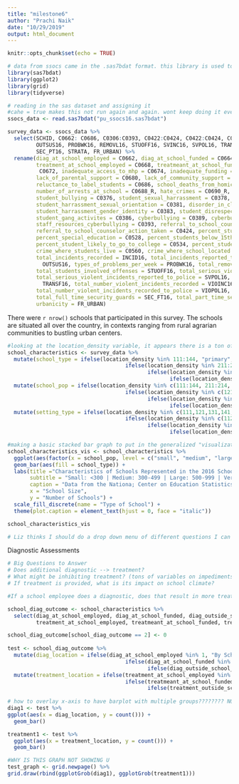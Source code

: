```yaml
---
title: "milestone6"
author: "Prachi Naik"
date: "10/29/2019"
output: html_document
---
```


```r
knitr::opts_chunk$set(echo = TRUE)

# data from ssocs came in the .sas7bdat format. this library is used to read in the data
library(sas7bdat)
library(ggplot2)
library(grid)
library(tidyverse)
```

```r
# reading in the sas dataset and assigning it
#cahe = true makes this not run again and again. wont keep doing it every time I knit
ssocs_data <- read.sas7bdat("pu_ssocs16.sas7bdat")
```


```r
survey_data <- ssocs_data %>% 
  select(SCHID, C0662: C0686, C0306:C0393, C0422:C0424, C0422:C0424, C0526:C0536, C0560:C0562, DISTOT16, INCID16, INCPOL16,
         OUTSUS16, PROBWK16, REMOVL16, STUOFF16, SVINC16, SVPOL16, TRANSF16, VIOINC16, VIOPOL16, DISRUPT, SEC_FT16,
         SEC_PT16, STRATA, FR_URBAN) %>%
  rename(diag_at_school_employed = C0662, diag_at_school_funded = C0664, diag_outside_school_funded = C0666,
         treatment_at_school_employed = C0668, treatmeant_at_school_funded = C0670, treatment_outside_school_funded =
          C0672, inadequate_access_to_mhp = C0674, inadequate_funding = C0676, potential_legal_issues = C0678,
         lack_of_parental_support = C0680, lack_of_community_support = C0682, payment_policies = C0684,
         reluctance_to_label_students = C0686, school_deaths_from_homicides = C0306, school_shooting_incidents = C0308,
         number_of_arrests_at_school = C0688_R, hate_crimes = C0690_R, student_racial_ethnic_tensions = C0374,
         student_bullying = C0376, student_sexual_harrassment = C0378, student_verbal_abuse_of_teachers = C0380,
         student_harrassment_sexual_orientation = C0381, disorder_in_classrooms = C0382,
         student_harrassment_gender_identity = C0383, student_disrespect_towards_teachers_notverbal = C0384,
         student_gang_activites = C0386, cyberbullying = C0389, cyberbullying_affecting_school_environment = C0391,
         staff_resources_cyberbullying = C0393, referral_to_school_counselor_available = C0422,
         referral_to_school_counselor_action_taken = C0424, percent_students_limited_english_proficient = C0526,
         percent_special_education = C0528, percent_students_below_15th_percentile = C0532,
         percent_student_likely_to_go_to_college = C0534, percent_students_academic_achievement_important = C0536,
         crime_where_students_live = C0560, crime_where_school_located = C0562, total_disciplinary_actions = DISTOT16,
         total_incidents_recorded = INCID16, total_incidents_reported_to_police = INCPOL16, out_of_school_suspensions =
           OUTSUS16, types_of_problems_per_week = PROBWK16, total_removal_no_school = REMOVL16,
         total_students_involved_offenses = STUOFF16, total_serious_violent_incidents = SVINC16,
         total_serious_violent_incidents_reported_to_police = SVPOL16, total_transfers_to_specialized_schools =
           TRANSF16, total_number_violent_incidents_recorded = VIOINC16,
         total_number_violent_incidents_recorded_to_police = VIOPOL16, total_number_disruptions = DISRUPT,
         total_full_time_security_guards = SEC_FT16, total_part_time_security_guards = SEC_PT16, location_density = STRATA,
         urbanicity = FR_URBAN)        

```

There were `r nrow()` schools that participated in this survey. The schools are situated all over the country, in contexts ranging from rural agrarian communities to bustling urban centers. 

```r

#looking at the location_density variable, it appears there is a ton of information contained in the variables there. separate out primary, middle, high school, school population, and city, suburb, town, and rural. 
school_characteristics <- survey_data %>% 
  mutate(school_type = ifelse(location_density %in% 111:144, "primary",
                                     ifelse(location_density %in% 211:244, "middle",
                                            ifelse(location_density %in% 311:344, "high",
                                                   ifelse(location_density %in% 412:444, "combined", "test"))))) %>%
  mutate(school_pop = ifelse(location_density %in% c(111:144, 211:214, 311:314, 412:414), "small",
                                     ifelse(location_density %in% c(121:124, 221:224, 321:324, 421:424), "medium",
                                            ifelse(location_density %in% c(131:134, 231:234, 331:334, 431:434), "large",
                                                   ifelse(location_density %in% c(141:144, 241:244, 341:344, 441:444), "very large", "test"))))) %>%
  mutate(setting_type = ifelse(location_density %in% c(111,121,131,141,211,221,231,241,311,321,331,341,421,431,441), "city",
                                     ifelse(location_density %in% c(112,122,132,142,212,222,232,242,312,322,332,342,422,432,442), "suburb",
                                            ifelse(location_density %in% c(113,123,133,143,213,223,233,243,313,323,333,343,423,433,443), "town",
                                                   ifelse(location_density %in% c(114,124,134,144,214,224,234,244,314,324,334,344,424,434,444), "rural", "na")))))

#making a basic stacked bar graph to put in the generalized "visualizations" tab
school_characteristics_vis <- school_characteristics %>% 
  ggplot(aes(factor(x = school_pop, level = c("small", "medium", "large", "very large")))) + 
  geom_bar(aes(fill = school_type)) + 
  labs(title ="Characteristics of Schools Represented in the 2016 School Survey on Crime and Safety", 
       subtitle = "Small: <300 | Medium: 300-499 | Large: 500-999 | Very Large: 1000+", 
       caption = "Data from the Nationa; Center on Education Statistics, 2019",
       x = "School Size",
       y = "Number of Schools") +
  scale_fill_discrete(name = "Type of School") +
  theme(plot.caption = element_text(hjust = 0, face = "italic"))

school_characteristics_vis

# Liz thinks I should do a drop down menu of different questions I can answer with my regressions: 1) diagnostics; 2) providing interventions (focusing on the capacity to do so here); 3) what is this doing to school culture? 

```

Diagnostic Assessments 

```r

# Big Questions to Answer
# Does additional diagnostic --> treatment? 
# What might be inhibiting treatment? (tons of variables on impediments to mental health services)
# If treatment is provided, what is its impact on school climate? 

#If a school employee does a diagnostic, does that result in more treatments?

school_diag_outcome <- school_characteristics %>% 
  select(diag_at_school_employed, diag_at_school_funded, diag_outside_school_funded,
         treatment_at_school_employed, treatmeant_at_school_funded, treatment_outside_school_funded)

school_diag_outcome[school_diag_outcome == 2] <- 0
  
test <- school_diag_outcome %>% 
  mutate(diag_location = ifelse(diag_at_school_employed %in% 1, "By School Employee",
                                     ifelse(diag_at_school_funded %in% 1, "By School Contractor",
                                            ifelse(diag_outside_school_funded %in% 1, "Outside School", "None")))) %>%
  mutate(treatment_location = ifelse(treatment_at_school_employed %in% 1, "By School Employee",
                                     ifelse(treatmeant_at_school_funded %in% 1, "By School Contractor",
                                            ifelse(treatment_outside_school_funded %in% 1, "Outside School", "None"))))
  
# how to overlay x-axis to have barplot with multiple groups???????? NOT WORKING! How do I rearrange the variables to facet_wrap??
diag1 <- test %>%
ggplot(aes(x = diag_location, y = count())) +
  geom_bar()

treatment1 <- test %>% 
  ggplot(aes(x = treatment_location, y = count())) +
  geom_bar() 

#WHY IS THIS GRAPH NOT SHOWING U
test_graph <- grid.newpage() %>% 
grid.draw(rbind(ggplotGrob(diag1), ggplotGrob(treatment1)))

```

